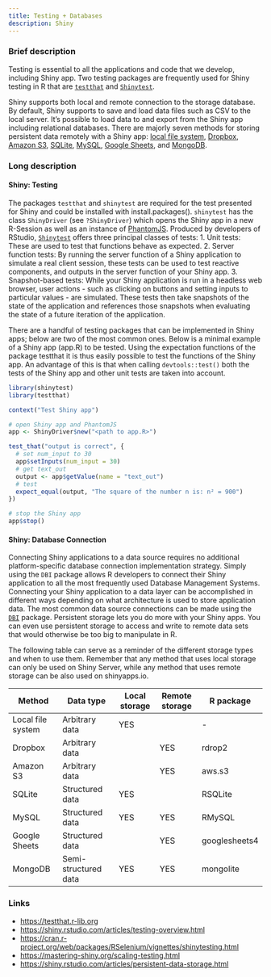 ```yaml
---
title: Testing + Databases
description: Shiny
---
```


### Brief description

Testing is essential to all the applications and code that we develop, including Shiny app. Two testing packages are frequently used for Shiny testing in R that are [`testthat`](https://testthat.r-lib.org/) and [`Shinytest`](https://shiny.rstudio.com/articles/testing-overview.html).  

Shiny supports both local and remote connection to the storage database. By default, Shiny supports to save and load data files such as CSV to the local server. It's possible to load data to and export from the Shiny app including relational databases. There are majorly seven methods for storing persistent data remotely with a Shiny app: [local file system](https://shiny.rstudio.com/articles/persistent-data-storage.html#local), [Dropbox](https://shiny.rstudio.com/articles/persistent-data-storage.html#dropbox), [Amazon S3](https://shiny.rstudio.com/articles/persistent-data-storage.html#s3), [SQLite](https://shiny.rstudio.com/articles/persistent-data-storage.html#sqlite), [MySQL](https://shiny.rstudio.com/articles/persistent-data-storage.html#mysql), [Google Sheets](https://shiny.rstudio.com/articles/persistent-data-storage.html#gsheets), and [MongoDB](https://shiny.rstudio.com/articles/persistent-data-storage.html#mongodb).

### Long description

#### Shiny: Testing

The packages `testthat` and `shinytest` are required for the test presented for Shiny and could be installed with install.packages(). `shinytest` has the class `ShinyDriver` (see `?ShinyDriver`) which opens the Shiny app in a new R-Session as well as an instance of [PhantomJS](http://phantomjs.org/). Produced by developers of RStudio, [`Shinytest`](https://shiny.rstudio.com/articles/testing-overview.html) offers three principal classes of tests:
1. Unit tests: These are used to test that functions behave as expected.
2. Server function tests: By running the server function of a Shiny application to simulate a real client session, these tests can be used to test reactive components, and outputs in the server function of your Shiny app.
3. Snapshot-based tests: While your Shiny application is run in a headless web browser, user actions - such as clicking on buttons and setting inputs to particular values - are simulated. These tests then take snapshots of the state of the application and references those snapshots when evaluating the state of a future iteration of the application.

There are a handful of testing packages that can be implemented in Shiny apps; below are two of the most common ones. Below is a minimal example of a Shiny app (app.R) to be tested. Using the expectation functions of the package testthat it is thus easily possible to test the functions of the Shiny app. An advantage of this is that when calling `devtools::test()` both the tests of the Shiny app and other unit tests are taken into account.

```r
library(shinytest)
library(testthat)

context("Test Shiny app")

# open Shiny app and PhantomJS
app <- ShinyDriver$new("<path to app.R>")

test_that("output is correct", {
  # set num_input to 30
  app$setInputs(num_input = 30)
  # get text_out
  output <- app$getValue(name = "text_out")
  # test
  expect_equal(output, "The square of the number n is: n² = 900")  
})

# stop the Shiny app
app$stop()
```

#### Shiny: Database Connection
Connecting Shiny applications to a data source requires no additional platform-specific database connection implementation strategy. Simply using the `DBI` package allows R developers to connect their Shiny application to all the most frequently used Database Management Systems. Connecting your Shiny application to a data layer can be accomplished in different ways depending on what architecture is used to store application data. The most common data source connections can be made using the [`DBI`](https://dbi.r-dbi.org/) package. Persistent storage lets you do more with your Shiny apps. You can even use persistent storage to access and write to remote data sets that would otherwise be too big to manipulate in R.

The following table can serve as a reminder of the different storage types and when to use them. Remember that any method that uses local storage can only be used on Shiny Server, while any method that uses remote storage can be also used on shinyapps.io.

| Method            | Data type            | Local storage | Remote storage | R package     |
|-------------------|----------------------|---------------|----------------|---------------|
| Local file system | Arbitrary data       | YES           |                | \-            |
| Dropbox           | Arbitrary data       |               | YES            | rdrop2        |
| Amazon S3         | Arbitrary data       |               | YES            | aws.s3        |
| SQLite            | Structured data      | YES           |                | RSQLite       |
| MySQL             | Structured data      | YES           | YES            | RMySQL        |
| Google Sheets     | Structured data      |               | YES            | googlesheets4 |
| MongoDB           | Semi-structured data | YES           | YES            | mongolite     |

### Links
-   <https://testthat.r-lib.org>
-   <https://shiny.rstudio.com/articles/testing-overview.html>
-   <https://cran.r-project.org/web/packages/RSelenium/vignettes/shinytesting.html>
-   <https://mastering-shiny.org/scaling-testing.html>
-   <https://shiny.rstudio.com/articles/persistent-data-storage.html>
